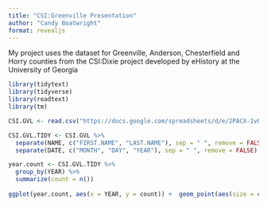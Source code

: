 ```yaml
---
title: "CSI:Greenville Presentation"
author: "Candy Boatwright"
format: revealjs
---
```


My project uses the dataset for Greenville, Anderson, Chesterfield and Horry counties from the CSI:Dixie project developed by eHistory at the University of Georgia


```r

library(tidytext)
library(tidyverse)
library(readtext)
library(tm)

CSI.GVL <- read.csv("https://docs.google.com/spreadsheets/d/e/2PACX-1vQzO3uN1w0-A_rN3bHuBWDr1iQe9hPZ68u7igu-I8wWDEpHSWH5T3AQFPvaa-VMSbuB8Z8X5wxSjmA6/pub?output=csv") 

CSI.GVL.TIDY <- CSI.GVL %>%
  separate(NAME, c("FIRST.NAME", "LAST.NAME"), sep = " ", remove = FALSE) %>%
  separate(DATE, c("MONTH", "DAY", "YEAR"), sep = " ", remove = FALSE)

year.count <- CSI.GVL.TIDY %>%
  group_by(YEAR) %>%
  summarize(count = n())
  
ggplot(year.count, aes(x = YEAR, y = count)) +  geom_point(aes(size = count)) + theme(axis.text.x=element_text(angle=90,hjust=1)) + labs (title = "Greenville Inquests by Year")
```


